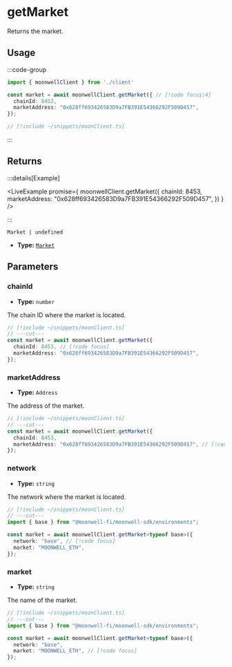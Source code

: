 
# getMarket

Returns the market.

## Usage

:::code-group

```ts twoslash [example.ts]
import { moonwellClient } from './client'

const market = await moonwellClient.getMarket({ // [!code focus:4]
  chainId: 8453,
  marketAddress: "0x628ff693426583D9a7FB391E54366292F509D457",
});
```

```ts twoslash [client.ts] filename="client.ts"
// [!include ~/snippets/moonClient.ts]
```

:::


## Returns

:::details[Example]

<LiveExample promise={
  moonwellClient.getMarket({
  chainId: 8453,
    marketAddress: "0x628ff693426583D9a7FB391E54366292F509D457",
  })
} />

:::

```
Market | undefined
```

- **Type:** [`Market`](/docs/glossary/types#market)

## Parameters

### chainId

- **Type:** `number`

The chain ID where the market is located.

```ts twoslash
// [!include ~/snippets/moonClient.ts]
// ---cut---
const market = await moonwellClient.getMarket({
  chainId: 8453, // [!code focus]
  marketAddress: "0x628ff693426583D9a7FB391E54366292F509D457",
});
```

### marketAddress

- **Type:** `Address`

The address of the market.

```ts twoslash
// [!include ~/snippets/moonClient.ts]
// ---cut---
const market = await moonwellClient.getMarket({
  chainId: 8453,
  marketAddress: "0x628ff693426583D9a7FB391E54366292F509D457", // [!code focus]
});
```

<NetworkMarketInfo />

### network

- **Type:** `string`

The network where the market is located.

```ts twoslash
// [!include ~/snippets/moonClient.ts]
// ---cut---
import { base } from "@moonwell-fi/moonwell-sdk/environments";

const market = await moonwellClient.getMarket<typeof base>({
  network: "base", // [!code focus]
  market: "MOONWELL_ETH",
});
```

### market

- **Type:** `string`

The name of the market.

```ts twoslash
// [!include ~/snippets/moonClient.ts]
// ---cut---
import { base } from "@moonwell-fi/moonwell-sdk/environments";

const market = await moonwellClient.getMarket<typeof base>({
  network: "base",
  market: "MOONWELL_ETH", // [!code focus]
});
```